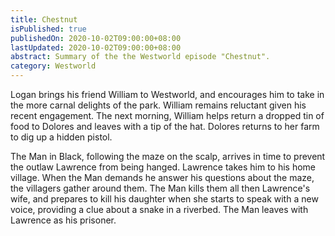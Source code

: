```yaml
---
title: Chestnut
isPublished: true
publishedOn: 2020-10-02T09:00:00+08:00
lastUpdated: 2020-10-02T09:00:00+08:00
abstract: Summary of the the Westworld episode "Chestnut".
category: Westworld
---
```


Logan brings his friend William to Westworld, and encourages him to take in the more carnal delights of the park. William remains reluctant given his recent engagement. The next morning, William helps return a dropped tin of food to Dolores and leaves with a tip of the hat. Dolores returns to her farm to dig up a hidden pistol.

The Man in Black, following the maze on the scalp, arrives in time to prevent the outlaw Lawrence from being hanged. Lawrence takes him to his home village. When the Man demands he answer his questions about the maze, the villagers gather around them. The Man kills them all then Lawrence's wife, and prepares to kill his daughter when she starts to speak with a new voice, providing a clue about a snake in a riverbed. The Man leaves with Lawrence as his prisoner.
